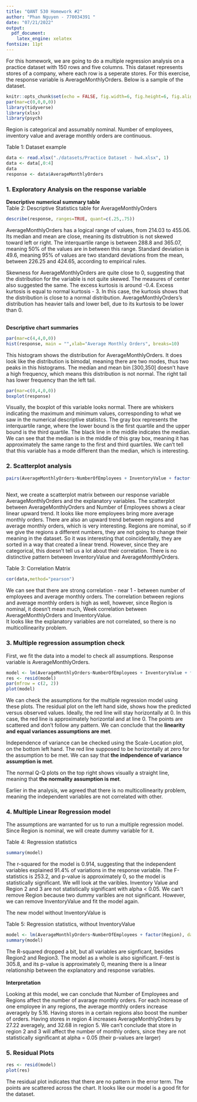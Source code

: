 ```yaml
---
title: "QANT 530 Homework #2"
author: "Phan Nguyen - 770034391 "
date: "07/21/2022"
output: 
  pdf_document:
    latex_engine: xelatex
fontsize: 11pt 
---
```


For this homework, we are going to do a multiple regression analysis on a practice dataset with 150 rows and five columns. 
This dataset represents stores of a company, where each row is a seperate stores.
For this exercise, the response variable is AverageMonthlyOrders. Below is a sample of the dataset. 

```r
knitr::opts_chunk$set(echo = FALSE, fig.width=6, fig.height=6, fig.align="center")
par(mar=c(0,0,0,0))
library(tidyverse)
library(xlsx)
library(psych)
```
Region is categorical and assumably nominal. 
Number of employees, inventory value and average monthly orders are continuous.  
  
Table 1: Dataset example  
```r

data <- read.xlsx("./datasets/Practice Dataset - hw4.xlsx", 1)
data <- data[,0:4]
data
response <- data$AverageMonthlyOrders

```

### 1. Exploratory Analysis on the response variable

**Descriptive numerical summary table**  
Table 2: Descriptive Statistics table for AverageMonthlyOrders

```r
describe(response, ranges=TRUE, quant=c(.25,.75))
```

AverageMonthlyOrders has a logical range of values, from 214.03 to 455.06. 
Its median and mean are close, meaning its distrubtion is not skewed toward left or right.
The interquartile range is between 288.8 and 365.07, meaning 50% of the values are in between this range. 
Standard deviation is 49.6, meaning 95% of values are two standard deviations from the mean, between 226.25 and 424.65, according to empirical rules.
  
Skewness for AverageMonthlyOrders are quite close to 0, suggesting that the distribution for the variable is not quite skewed.
The measures of center also suggested the same. 
The excess kurtosis is around -0.4. Excess kurtosis is equal to normal kurtosis - 3.
In this case, the kurtosis shows that the distribution is close to a normal distribution.
AverageMonthlyOrders's distribution has heavier tails and lower bell, due to its kurtosis to be lower than 0.  
\  
\  
\  
\  
\  
  

**Descriptive chart summaries**    
```r
par(mar=c(4,4,0,0))
hist(response, main = "",xlab="Average Monthly Orders", breaks=10)
```
\begin {center} Figure 1: Histogram of AverageMonthlyOrders  \end{center}

This histogram shows the distribution for AverageMonthlyOrders. It does look like the distribution is bimodal, meaning there are two modes, thus two peaks in this histograms. 
The median and mean bin [300,350] doesn't have a high frequency, which means this distribution is not normal.
The right tail has lower frequency than the left tail.  

```r
par(mar=c(0,4,0,0))
boxplot(response)
```
\begin{center} Figure 2: Boxplot of AverageMonthlyOrders  \end{center}  
  
  
Visually, the boxplot of this variable looks normal. There are whiskers indicating the maximum and minimum values, corresponding to what we saw in the numerical descriptive statistcs.
The gray box represents the interquartile range, where the lower bound is the first quartile and the upper bound is the third quartile.
The black line in the middle indicates the median. We can see that the median is in the middle of this gray box, meaning it has approximately the same range to the first and third quartiles. 
We can't tell that this variable has a mode different than the median, which is interesting. 

### 2. Scatterplot analysis
```r
pairs(AverageMonthlyOrders~NumberOfEmployees + InventoryValue + factor(Region), lower.panel=NULL,data=data)
 
```
\begin{center}Figure 3: Scatterplot Matrix \end{center}  

Next, we create a scatterplot matrix between our response variable AverageMonthlyOrders and the explanatory variables. 
The scatterplot between AverageMonthlyOrders and Number of Employees shows a clear linear upward trend. It looks like more employees bring more average monthly orders. 
There are also an upward trend between regions and average monthly orders, which is very interesting. Regions are nominal, so if we give the regions a different numbers, they are not going to change their meaning in the dataset.
So it was interesting that coincidentally, they are sorted in a way that created a linear trend. However, since they are categorical, this doesn't tell us a lot about their correlation. 
There is no distinctive pattern between InventoryValue and AverageMonthlyOrders. 

Table 3: Correlation Matrix

```r
cor(data,method="pearson")
```


We can see that there are strong correlation - near 1 - between number of employees and average monthly orders. 
The correlation between regions and average monthly orders is high as well, however, since Region is nominal, it doesn't mean much, 
Week correlation between AverageMonthlyOrders and InventoryValue.  
It looks like the explanatory variables are not correlated, so there is no multicollinearity problem.


### 3. Multiple regression assumption check 
First, we fit the data into a model to check all assumptions. Response variable is AverageMonthlyOrders.

```r
model <- lm(AverageMonthlyOrders~NumberOfEmployees + InventoryValue + factor(Region), data=data)
res <- resid(model)
par(mfrow = c(2, 2))
plot(model)
```
\begin{center}Figure 4: Simple Regression Plots for models \end{center}  

We can check the assumptions for the multiple regression model using these plots. 
The residual plot on the left hand side, shows how the predicted versus observed values.
Ideally, the red line will stay horizontally at 0. In this case, the red line is approximately horizontal and at line 0. 
The points are scattered and don't follow any pattern. We can conclude that the **linearity and equal variances assumptions are met**. 
  
Independence of variance can be checked using the Scale-Location plot, on the bottom left hand. The red line supposed to be horizontally at zero for the assumption to be met. 
We can say that **the indpendence of variance assumption is met**.  
  
The normal Q-Q plots on the top right shows visually a straight line, meaning that **the normality assumption is met**.  
  
Earlier in the analysis, we agreed that there is no multicollinearity problem, meaning the independent variables are not correlated with other.  

### 4. Multiple Linear Regression model 
The assumptions are warranted for us to run a multiple regression model. 
Since Region is nominal, we will create dummy variable for it. 
  
Table 4: Regression statistics  
```r
summary(model)
```

The r-squared for the model is 0.914, suggesting that the independent variables explained 91.4% of variations in the response variable. 
The F-statistics is 253.2, and p-value is approximately 0, so the model is statistically significant. 
We wlll look at the varibles. Inventory Value and Region 2 and 3 are not statistically significant with alpha < 0.05.
We can't remove Region because two dummy varibles are not significant. However, we can remove InventoryValue and fit the model again. 

The new model without InventoryValue is

Table 5: Regression statistics, without InventoryValue  
```r
model <- lm(AverageMonthlyOrders~NumberOfEmployees + factor(Region), data=data)
summary(model)
```


The R-squared dropped a bit, but all variables are signficant, besides Region2 and Region3. The model as a whole is also significant.
F-test is 305.8, and its p-value is approximately 0, meaning there is a linear relationship between the explanatory and response variables.  
\  
\    
**Interpretation**   
    
Looking at this model, we can conclude that Number of Employees and Regions affect the number of avarage monthly orders.
For each increase of one employee in any regions, the average monthly orders increase averagely by 5.16.
Having stores in a certain regions also boost the number of orders. 
Having stores in region 4 increases AverageMonthlyOrders by 27.22 averagely, and 32.68 in region 5.
We can't conclude that store in region 2 and 3 will affect the number of monthly orders, since they are not statistically significant at alpha = 0.05 (their p-values are larger)


### 5. Residual Plots
```r
res <- resid(model)
plot(res)
```
\begin{center} Figure 5: Residual Plot \end{center}   
  
The residual plot indicates that there are no pattern in the error term. 
The points are scattered across the chart. It looks like our model is a good fit for the dataset. 




